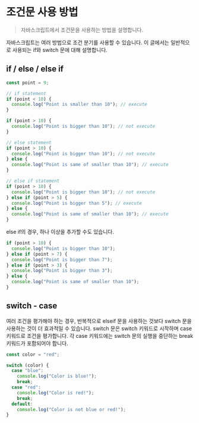 # 조건문 사용 방법

> 자바스크립트에서 조건문을 사용하는 방법을 설명합니다.

자바스크립트는 여러 방법으로 조건 분기를 사용할 수 있습니다. 이 글에서는 일반적으로 사용되는 if와 switch 문에 대해 설명합니다.

## if / else / else if

```js showLineNumbers copy {4,8,13,15,20,22,24}
const point = 9;

// if statement
if (point < 10) {
  console.log("Point is smaller than 10"); // execute
}

if (point > 10) {
  console.log("Point is bigger than 10"); // not execute
}

// else statement
if (point > 10) {
  console.log("Point is bigger than 10"); // not execute
} else {
  console.log("Point is same of smaller than 10"); // execute
}

// else if statement
if (point > 10) {
  console.log("Point is bigger than 10"); // not execute
} else if (point > 5) {
  console.log("Point is bigger than 5"); // execute
} else {
  console.log("Point is same of smaller than 10"); // execute
}
```

else if의 경우, 하나 이상을 추가할 수도 있습니다.

```js showLineNumbers {7} copy
if (point > 10) {
  console.log("Point is bigger than 10");
} else if (point > 7) {
  console.log("Point is bigger than 7");
} else if (point > 3) {
  console.log("Point is bigger than 3");
} else {
  console.log("Point is same of smaller than 10");
}
```

## switch - case

여러 조건을 평가해야 하는 경우, 반복적으로 elseif 문을 사용하는 것보다 switch 문을 사용하는 것이 더 효과적일 수 있습니다. switch 문은 switch 키워드로 시작하며 case 키워드로 조건을 평가합니다. 각 case 키워드에는 switch 문의 실행을 중단하는 break 키워드가 포함되어야 합니다.

```js showLineNumbers {3} copy
const color = "red";

switch (color) {
  case "blue":
    console.log("Color is blue!");
    break;
  case "red":
    console.log("Color is red!");
    break;
  default:
    console.log("Color is not blue or red!");
}
```
